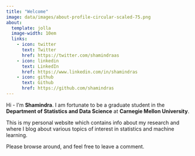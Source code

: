 ```yaml
---
title: "Welcome"
image: data/images/about-profile-circular-scaled-75.png
about:
  template: jolla
  image-width: 10em
  links:
    - icon: twitter
      text: Twitter
      href: https://twitter.com/shamindraas
    - icon: linkedin
      text: LinkedIn
      href: https://www.linkedin.com/in/shamindras
    - icon: github
      text: Github
      href: https://github.com/shamindras
---
```


Hi - I’m **Shamindra**. I am fortunate to be a graduate student
in the **Department of Statistics and Data Science** at **Carnegie Mellon
University**.

This is my personal website which contains info about my research and where I
blog about various topics of interest in statistics and machine
learning.

Please browse around, and feel free to leave a comment.

